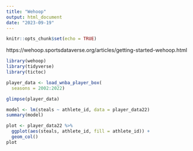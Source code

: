 ```yaml
---
title: "Wehoop"
output: html_document
date: "2023-09-19"
---
```


```r
knitr::opts_chunk$set(echo = TRUE)
```

https://wehoop.sportsdataverse.org/articles/getting-started-wehoop.html

```r
library(wehoop)
library(tidyverse)
library(tictoc)
```

```r
player_data <- load_wnba_player_box(
  seasons = 2002:2022)
```

```r
glimpse(player_data)
```



```r
model <- lm(steals ~ athlete_id, data = player_data22)
summary(model)
```

```r
plot <- player_data22 %>%
  ggplot(aes(steals, athlete_id, fill = athlete_id)) +
  geom_col() 
plot
```




